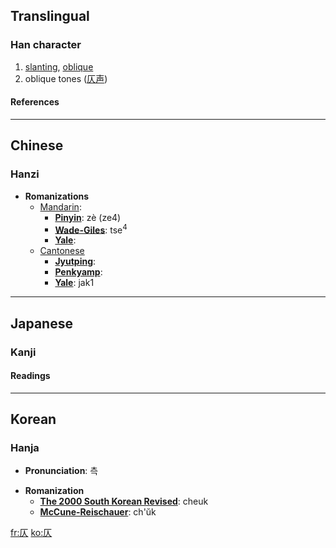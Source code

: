 ==Translingual==
===Han character===
{{Han char|rad=人|as=02|sn=4|four=7128<sub>0</sub>|canj=一人 (MO)}}
# [[slanting]], [[oblique]]
# oblique tones ([[仄声]])
====References====
{{Han ref|kx=0091.120|dkj=00352|dj=0193.040|hdz=10103.070|uh=4EC4|ud=20164|bh=A4B7|bd=42167}}
----
==Chinese==
===Hanzi===


* '''Romanizations'''
** [[Mandarin]]:
*** '''[[Pinyin]]''': zè (ze4)
*** '''[[Wade-Giles]]''': tse<sup>4</sup>
*** '''[[Yale]]''': 
**[[Cantonese]]
***'''[[Jyutping]]''':
***'''[[Penkyamp]]''': 
***'''[[Yale]]''': jak1


----
==Japanese==
===Kanji===


{{ja-kanji|grade=|rs=人02}}
====Readings====
{{ja-readings|on=[[そく]] (soku), [[しょく]] (shoku), [[しき]] (shiki)|kun=[[かたむく]] (katamuku), [[ほのか]] (honoka)}}


----
==Korean==
===Hanja===

* '''Pronunciation''': 측

* '''Romanization'''
** '''[[The 2000 South Korean Revised Romanization|The 2000 South Korean Revised]]''': cheuk
** '''[[McCune-Reischauer]]''': ch'ŭk


[[fr:仄]]
[[ko:仄]]